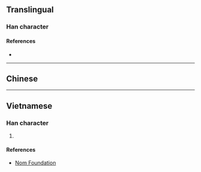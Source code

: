 {{character info/new}}
==Translingual==

===Han character===
{{Han char|rn=75|rad=木|as=10|sn=14|four=|canj=DYAD|ids=⿰木桌}}

====References====
* {{Han ref|kx=0546.251|dkj=15346|hdz=21263.110|uh=69D5|ud=27093}}

----

==Chinese==
{{zh-see|桌|v}}

----

==Vietnamese==

===Han character===
{{vi-hantu|[[trác]]|rs=木10}}

# {{rfdef|vi|sort=木10}}

====References====
* [http://nomfoundation.org/common/nom_details.php?codepoint=69d5 Nom Foundation]